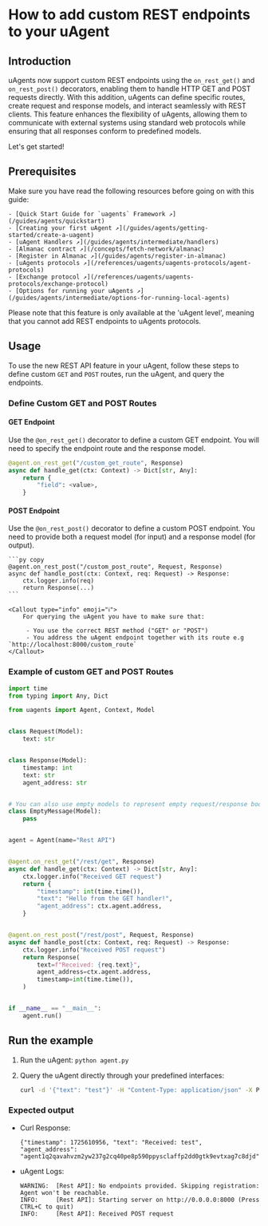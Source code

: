 
# How to add custom REST endpoints to your uAgent


## Introduction
uAgents now support custom REST endpoints using the `on_rest_get()` and `on_rest_post()` decorators, enabling them to handle HTTP GET and POST requests directly. With this addition, uAgents can define specific routes, create request and response models, and interact seamlessly with REST clients. This feature enhances the flexibility of uAgents, allowing them to communicate with external systems using standard web protocols while ensuring that all responses conform to predefined models.

Let's get started!

## Prerequisites

Make sure you have read the following resources before going on with this guide:

    - [Quick Start Guide for `uagents` Framework ↗️](/guides/agents/quickstart)
    - [Creating your first uAgent ↗️](/guides/agents/getting-started/create-a-uagent)
    - [uAgent Handlers ↗️](/guides/agents/intermediate/handlers)
    - [Almanac contract ↗️](/concepts/fetch-network/almanac)
    - [Register in Almanac ↗️](/guides/agents/register-in-almanac)
    - [uAgents protocols ↗️](/references/uagents/uagents-protocols/agent-protocols)
    - [Exchange protocol ↗️](/references/uagents/uagents-protocols/exchange-protocol)
    - [Options for running your uAgents ↗️](/guides/agents/intermediate/options-for-running-local-agents)

<Callout type="warning" emoji="⚠️">
   Please note that this feature is only available at the 'uAgent level', meaning that you cannot add REST endpoints to uAgents protocols.
</Callout>

## Usage

To use the new REST API feature in your uAgent, follow these steps to define custom `GET` and `POST` routes, run the uAgent, and query the endpoints.

### Define Custom GET and POST Routes

#### GET Endpoint

Use the `@on_rest_get()` decorator to define a custom GET endpoint. You will need to specify the endpoint route and the response model.

```py copy
@agent.on_rest_get("/custom_get_route", Response)
async def handle_get(ctx: Context) -> Dict[str, Any]:
    return {
        "field": <value>,
    }

```

#### POST Endpoint

Use the `@on_rest_post()` decorator to define a custom POST endpoint. You need to provide both a request model (for input) and a response model (for output).

    ```py copy
    @agent.on_rest_post("/custom_post_route", Request, Response)
    async def handle_post(ctx: Context, req: Request) -> Response:
        ctx.logger.info(req)
        return Response(...)
    ```

    <Callout type="info" emoji="ℹ️">
        For querying the uAgent you have to make sure that:

         - You use the correct REST method ("GET" or "POST")
         - You address the uAgent endpoint together with its route e.g `http://localhost:8000/custom_route`
    </Callout>

### Example of custom GET and POST Routes

```py copy filename="agent.py"
import time
from typing import Any, Dict

from uagents import Agent, Context, Model


class Request(Model):
    text: str


class Response(Model):
    timestamp: int
    text: str
    agent_address: str


# You can also use empty models to represent empty request/response bodies
class EmptyMessage(Model):
    pass


agent = Agent(name="Rest API")


@agent.on_rest_get("/rest/get", Response)
async def handle_get(ctx: Context) -> Dict[str, Any]:
    ctx.logger.info("Received GET request")
    return {
        "timestamp": int(time.time()),
        "text": "Hello from the GET handler!",
        "agent_address": ctx.agent.address,
    }


@agent.on_rest_post("/rest/post", Request, Response)
async def handle_post(ctx: Context, req: Request) -> Response:
    ctx.logger.info("Received POST request")
    return Response(
        text=f"Received: {req.text}",
        agent_address=ctx.agent.address,
        timestamp=int(time.time()),
    )


if __name__ == "__main__":
    agent.run()
```

## Run the example

1. Run the uAgent: `python agent.py`
2. Query the uAgent directly through your predefined interfaces:

    ```bash
    curl -d '{"text": "test"}' -H "Content-Type: application/json" -X POST http://localhost:8000/rest/post
    ```

### Expected output

- Curl Response:

    ```
    {"timestamp": 1725610956, "text": "Received: test", "agent_address": "agent1q2qavahvzm2yw237g2cq40pe8p590ppysclaffp2dd0gtk9evtxag7c8djd"}
    ```

- uAgent Logs:

    ```
    WARNING:  [Rest API]: No endpoints provided. Skipping registration: Agent won't be reachable.
    INFO:     [Rest API]: Starting server on http://0.0.0.0:8000 (Press CTRL+C to quit)
    INFO:     [Rest API]: Received POST request
    ```




